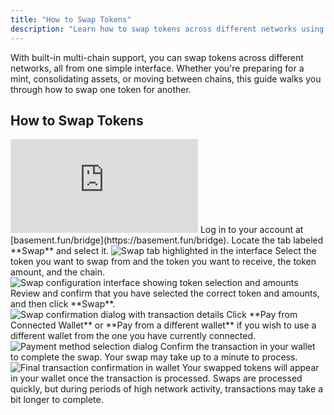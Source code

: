 ```yaml
---
title: "How to Swap Tokens"
description: "Learn how to swap tokens across different networks using B3's built-in multi-chain swap interface"
---
```


With built-in multi-chain support, you can swap tokens across different networks, all from one simple interface. Whether you're preparing for a mint, consolidating assets, or moving between chains, this guide walks you through how to swap one token for another.

## How to Swap Tokens

<iframe
  className="w-full aspect-video rounded-xl"
  src="https://www.youtube.com/embed/yRR2rGiJmNM"
  title="How to swap tokens using AnySpend"
  frameBorder="0"
  allow="accelerometer; autoplay; clipboard-write; encrypted-media; gyroscope; picture-in-picture"
  allowFullScreen
></iframe>

<Steps>
<Step title="Navigate to the bridge">
  Log in to your account at [basement.fun/bridge](https://basement.fun/bridge).
</Step>

<Step title="Select swap tab">
  Locate the tab labeled **Swap** and select it.
  
  <Frame>
    <img src="https://s3.amazonaws.com/helpscout.net/docs/assets/685306b72e0550277aa9250e/images/687a3cc99edbd635c194ae4e/file-ydx5TQm38i.png" alt="Swap tab highlighted in the interface" />
  </Frame>
</Step>

<Step title="Configure swap parameters">
  Select the token you want to swap from and the token you want to receive, the token amount, and the chain.
  
  <Frame>
    <img src="https://s3.amazonaws.com/helpscout.net/docs/assets/685306b72e0550277aa9250e/images/687a3d989edbd635c194ae54/file-sJhIyucG4b.png" alt="Swap configuration interface showing token selection and amounts" />
  </Frame>
</Step>

<Step title="Review and confirm">
  Review and confirm that you have selected the correct token and amounts, and then click **Swap**.
  
  <Frame>
    <img src="https://s3.amazonaws.com/helpscout.net/docs/assets/685306b72e0550277aa9250e/images/687a3de289160479c2033244/file-er9wrb4lV0.png" alt="Swap confirmation dialog with transaction details" />
  </Frame>
</Step>

<Step title="Choose payment method">
  Click **Pay from Connected Wallet** or **Pay from a different wallet** if you wish to use a different wallet from the one you have currently connected.
  
  <Frame>
    <img src="https://s3.amazonaws.com/helpscout.net/docs/assets/685306b72e0550277aa9250e/images/687a3e668846474f1e1f51c5/file-tT5qj1gJ4x.png" alt="Payment method selection dialog" />
  </Frame>
</Step>

<Step title="Complete the swap">
  Confirm the transaction in your wallet to complete the swap. Your swap may take up to a minute to process.
  
  <Frame>
    <img src="https://s3.amazonaws.com/helpscout.net/docs/assets/685306b72e0550277aa9250e/images/687a3f268846474f1e1f51ca/file-KEF1UyFd7B.png" alt="Final transaction confirmation in wallet" />
  </Frame>
  
  <Check>
    Your swapped tokens will appear in your wallet once the transaction is processed.
  </Check>
</Step>
</Steps>

<Tip>
Swaps are processed quickly, but during periods of high network activity, transactions may take a bit longer to complete.
</Tip>
